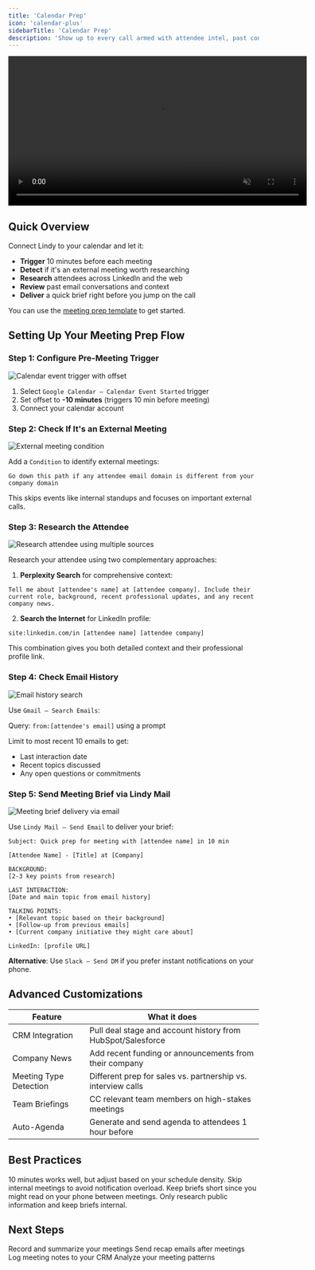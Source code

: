 ```yaml
---
title: 'Calendar Prep'
icon: 'calendar-plus'
sidebarTitle: 'Calendar Prep'
description: 'Show up to every call armed with attendee intel, past context, and a crisp agenda.'
---
```


<div style={{ display: 'flex', justifyContent: 'center', margin: '2rem 0' }}>
  <div className="video-card">
    <video
      src="https://lindyfiles.nyc3.cdn.digitaloceanspaces.com/triggers.mp4"
      width="600"
      autoPlay
      muted
      loop
      playsInline
      style={{ display: 'block', width: '100%', borderRadius: '16px' }}
    />
  </div>
</div>

## Quick Overview

Connect Lindy to your calendar and let it:

- **Trigger** 10 minutes before each meeting
- **Detect** if it's an external meeting worth researching
- **Research** attendees across LinkedIn and the web
- **Review** past email conversations and context
- **Deliver** a quick brief right before you jump on the call

You can use the [meeting prep template](https://chat.lindy.ai/home/?templateId=687565fdc1c16f08152a968a) to get started.

## Setting Up Your Meeting Prep Flow

### Step 1: Configure Pre-Meeting Trigger

<Frame>
 <img src="/lindy-brand-assets/calendar-prep-start.png" alt="Calendar event trigger with offset" />
</Frame>

1. Select `Google Calendar – Calendar Event Started` trigger
2. Set offset to **-10 minutes** (triggers 10 min before meeting)
3. Connect your calendar account

### Step 2: Check If It's an External Meeting

<Frame>
 <img src="/lindy-brand-assets/calendar-prep-conditions.png" alt="External meeting condition" />
</Frame>

Add a `Condition` to identify external meetings:

```
Go down this path if any attendee email domain is different from your company domain
```

This skips events like internal standups and focuses on important external calls.

### Step 3: Research the Attendee

<Frame>
  <img src="/lindy-brand-assets/calendar-prep-research.png" alt="Research attendee using multiple sources" />
</Frame>

Research your attendee using two complementary approaches:

1. **Perplexity Search** for comprehensive context:
```
Tell me about [attendee's name] at [attendee company]. Include their current role, background, recent professional updates, and any recent company news.
```

2. **Search the Internet** for LinkedIn profile:
```
site:linkedin.com/in [attendee name] [attendee company]
```

This combination gives you both detailed context and their professional profile link.

### Step 4: Check Email History

<Frame>
  <img src="/lindy-brand-assets/calendar-prep-search-emails.png" alt="Email history search" />
</Frame>

Use `Gmail – Search Emails`:

Query: `from:[attendee's email]` using a prompt

Limit to most recent 10 emails to get:
- Last interaction date
- Recent topics discussed
- Any open questions or commitments

### Step 5: Send Meeting Brief via Lindy Mail

<Frame>
  <img src="/lindy-brand-assets/calendar-prep-send.png" alt="Meeting brief delivery via email" />
</Frame>

Use `Lindy Mail – Send Email` to deliver your brief:

```
Subject: Quick prep for meeting with [attendee name] in 10 min

[Attendee Name] - [Title] at [Company]

BACKGROUND:
[2-3 key points from research]

LAST INTERACTION: 
[Date and main topic from email history]

TALKING POINTS:
• [Relevant topic based on their background]
• [Follow-up from previous emails]
• [Current company initiative they might care about]

LinkedIn: [profile URL]
```

**Alternative**: Use `Slack – Send DM` if you prefer instant notifications on your phone.

## Advanced Customizations

| Feature | What it does |
|---------|--------------|
| CRM Integration | Pull deal stage and account history from HubSpot/Salesforce |
| Company News | Add recent funding or announcements from their company |
| Meeting Type Detection | Different prep for sales vs. partnership vs. interview calls |
| Team Briefings | CC relevant team members on high-stakes meetings |
| Auto-Agenda | Generate and send agenda to attendees 1 hour before |

## Best Practices

<AccordionGroup>
  <Accordion title="Optimize Timing">
    10 minutes works well, but adjust based on your schedule density.
  </Accordion>
  
  <Accordion title="Focus on External">
    Skip internal meetings to avoid notification overload.
  </Accordion>
  
  <Accordion title="Mobile-Friendly">
    Keep briefs short since you might read on your phone between meetings.
  </Accordion>
  
  <Accordion title="Privacy First">
    Only research public information and keep briefs internal.
  </Accordion>
</AccordionGroup>

## Next Steps

<CardGroup cols={2}>
  <Card title="Meeting Notetaker" href="/tutorials/meeting-notetaker" icon="microphone">
    Record and summarize your meetings
  </Card>
  <Card title="Follow-Up Automation" href="/tutorials/meeting-follow-up" icon="paper-plane">
    Send recap emails after meetings
  </Card>
  <Card title="CRM Auto-Update" href="/tutorials/crm-auto-update" icon="database">
    Log meeting notes to your CRM
  </Card>
  <Card title="Calendar Analytics" href="/tutorials/calendar-analytics" icon="chart-line">
    Analyze your meeting patterns
  </Card>
</CardGroup>